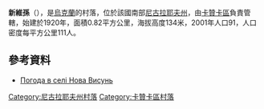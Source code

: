 {{coord|47|58|0|N|32|50|25|E|scale:100000|display=title}}

'''新維孫'''（{{lang-uk|Нова Висунь}}），是[[烏克蘭|烏克蘭]]的村落，位於該國南部[[尼古拉耶夫州|尼古拉耶夫州]]，由[[卡贊卡區|卡贊卡區]]負責管轄，始建於1920年，面積0.82平方公里，海拔高度134米，2001年人口91，人口密度每平方公里111人。

==參考資料==
* [http://weather.in.ua/ua/nikolaevskaja/17023 Погода в селі Нова Висунь] {{Wayback|url=http://weather.in.ua/ua/nikolaevskaja/17023 |date=20160607052319 }}

[[Category:尼古拉耶夫州村落|Category:尼古拉耶夫州村落]]
[[Category:卡贊卡區村落|Category:卡贊卡區村落]]


{{Mykolaiv-geo-stub}}